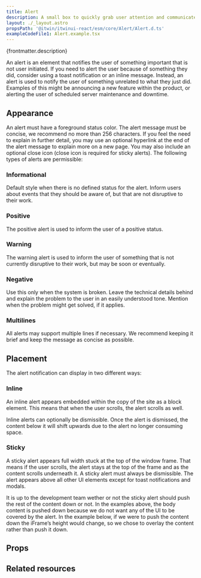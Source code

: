 ```yaml
---
title: Alert
description: A small box to quickly grab user attention and communicate a brief message
layout: ./_layout.astro
propsPath: '@itwin/itwinui-react/esm/core/Alert/Alert.d.ts'
exampleCodeFile1: Alert.example.tsx
---
```



<p>{frontmatter.description}</p>

<LiveExample src={frontmatter.exampleCodeFile1} />

An alert is an element that notifies the user of something important that is not user initiated. If you need to alert the user because of something they did, consider using a toast notification or an inline message. Instead, an alert is used to notify the user of something unrelated to what they just did. Examples of this might be announcing a new feature within the product, or alerting the user of scheduled server maintenance and downtime.

## Appearance

An alert must have a foreground status color. The alert message must be concise, we recommend no more than 256 characters. If you feel the need to explain in further detail, you may use an optional hyperlink at the end of the alert message to explain more on a new page. You may also include an optional close icon (close icon is required for sticky alerts). The following types of alerts are permissible:

### Informational

Default style when there is no defined status for the alert. Inform users about events that they should be aware of, but that are not disruptive to their work.

### Positive

The positive alert is used to inform the user of a positive status.

### Warning

The warning alert is used to inform the user of something that is not currently disruptive to their work, but may be soon or eventually.

### Negative

Use this only when the system is broken. Leave the technical details behind and explain the problem to the user in an easily understood tone. Mention when the problem might get solved, if it applies.

### Multilines

All alerts may support multiple lines if necessary. We recommend keeping it brief and keep the message as concise as possible.

## Placement

The alert notification can display in two different ways:

### Inline

An inline alert appears embedded within the copy of the site as a block element. This means that when the user scrolls, the alert scrolls as well.

Inline alerts can optionally be dismissible. Once the alert is dismissed, the content below it will shift upwards due to the alert no longer consuming space.

### Sticky

A sticky alert appears full width stuck at the top of the window frame. That means if the user scrolls, the alert stays at the top of the frame and as the content scrolls underneath it. A sticky alert must always be dismissible. The alert appears above all other UI elements except for toast notifications and modals.

It is up to the development team wether or not the sticky alert should push the rest of the content down or not. In the examples above, the body content is pushed down because we do not want any of the UI to be covered by the alert. In the example below, if we were to push the content down the iFrame’s height would change, so we chose to overlay the content rather than push it down.

## Props

<PropsTable path={frontmatter.propsPath} />

## Related resources
